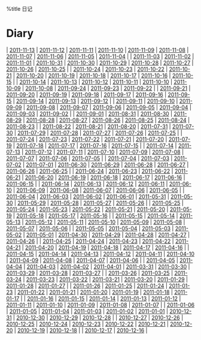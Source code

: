 %title 日记
= Diary =
| [[2011-11-13]] | [[2011-11-12]] | [[2011-11-11]] | [[2011-11-10]] | [[2011-11-09]] | [[2011-11-08]] | [[2011-11-07]] | [[2011-11-06]] | [[2011-11-05]] | [[2011-11-04]] |
| [[2011-11-03]] | [[2011-11-02]] | [[2011-11-01]] | [[2011-10-31]] | [[2011-10-30]] | [[2011-10-29]] | [[2011-10-28]] | [[2011-10-27]] | [[2011-10-26]] | [[2011-10-25]] |
| [[2011-10-24]] | [[2011-10-23]] | [[2011-10-22]] | [[2011-10-21]] | [[2011-10-20]] | [[2011-10-19]] | [[2011-10-18]] | [[2011-10-17]] | [[2011-10-16]] | [[2011-10-15]] |
| [[2011-10-14]] | [[2011-10-13]] | [[2011-10-12]] | [[2011-10-11]] | [[2011-10-10]] | [[2011-10-09]] | [[2011-10-08]] | [[2011-09-24]] | [[2011-09-23]] | [[2011-09-22]] |
| [[2011-09-21]] | [[2011-09-20]] | [[2011-09-19]] | [[2011-09-18]] | [[2011-09-17]] | [[2011-09-16]] | [[2011-09-15]] | [[2011-09-14]] | [[2011-09-13]] | [[2011-09-12]] |
| [[2011-09-11]] | [[2011-09-10]] | [[2011-09-09]] | [[2011-09-08]] | [[2011-09-07]] | [[2011-09-06]] | [[2011-09-05]] | [[2011-09-04]] | [[2011-09-03]] | [[2011-09-02]] |
| [[2011-09-01]] | [[2011-08-31]] | [[2011-08-30]] | [[2011-08-29]] | [[2011-08-28]] | [[2011-08-27]] | [[2011-08-26]] | [[2011-08-25]] | [[2011-08-24]] | [[2011-08-23]] |
| [[2011-08-22]] | [[2011-08-21]] | [[2011-08-20]] | [[2011-07-31]] | [[2011-07-30]] | [[2011-07-29]] | [[2011-07-28]] | [[2011-07-27]] | [[2011-07-26]] | [[2011-07-25]] |
| [[2011-07-24]] | [[2011-07-23]] | [[2011-07-22]] | [[2011-07-21]] | [[2011-07-20]] | [[2011-07-19]] | [[2011-07-18]] | [[2011-07-17]] | [[2011-07-16]] | [[2011-07-15]] |
| [[2011-07-14]] | [[2011-07-13]] | [[2011-07-12]] | [[2011-07-11]] | [[2011-07-10]] | [[2011-07-09]] | [[2011-07-08]] | [[2011-07-07]] | [[2011-07-06]] | [[2011-07-05]] |
| [[2011-07-04]] | [[2011-07-03]] | [[2011-07-02]] | [[2011-07-01]] | [[2011-06-30]] | [[2011-06-29]] | [[2011-06-28]] | [[2011-06-27]] | [[2011-06-26]] | [[2011-06-25]] |
| [[2011-06-24]] | [[2011-06-23]] | [[2011-06-22]] | [[2011-06-21]] | [[2011-06-20]] | [[2011-06-19]] | [[2011-06-18]] | [[2011-06-17]] | [[2011-06-16]] | [[2011-06-15]] |
| [[2011-06-14]] | [[2011-06-13]] | [[2011-06-12]] | [[2011-06-11]] | [[2011-06-10]] | [[2011-06-09]] | [[2011-06-08]] | [[2011-06-07]] | [[2011-06-06]] | [[2011-06-05]] |
| [[2011-06-04]] | [[2011-06-03]] | [[2011-06-02]] | [[2011-06-01]] | [[2011-05-31]] | [[2011-05-30]] | [[2011-05-29]] | [[2011-05-28]] | [[2011-05-27]] | [[2011-05-26]] |
| [[2011-05-25]] | [[2011-05-24]] | [[2011-05-23]] | [[2011-05-22]] | [[2011-05-21]] | [[2011-05-20]] | [[2011-05-19]] | [[2011-05-18]] | [[2011-05-17]] | [[2011-05-16]] |
| [[2011-05-15]] | [[2011-05-14]] | [[2011-05-13]] | [[2011-05-12]] | [[2011-05-11]] | [[2011-05-10]] | [[2011-05-09]] | [[2011-05-08]] | [[2011-05-07]] | [[2011-05-06]] |
| [[2011-05-05]] | [[2011-05-04]] | [[2011-05-03]] | [[2011-05-02]] | [[2011-05-01]] | [[2011-04-30]] | [[2011-04-29]] | [[2011-04-28]] | [[2011-04-27]] | [[2011-04-26]] |
| [[2011-04-25]] | [[2011-04-24]] | [[2011-04-23]] | [[2011-04-22]] | [[2011-04-21]] | [[2011-04-20]] | [[2011-04-19]] | [[2011-04-18]] | [[2011-04-17]] | [[2011-04-16]] |
| [[2011-04-15]] | [[2011-04-14]] | [[2011-04-13]] | [[2011-04-12]] | [[2011-04-11]] | [[2011-04-10]] | [[2011-04-09]] | [[2011-04-08]] | [[2011-04-07]] | [[2011-04-06]] |
| [[2011-04-05]] | [[2011-04-04]] | [[2011-04-03]] | [[2011-04-02]] | [[2011-04-01]] | [[2011-03-31]] | [[2011-03-30]] | [[2011-03-29]] | [[2011-03-28]] | [[2011-03-27]] |
| [[2011-03-26]] | [[2011-03-25]] | [[2011-03-24]] | [[2011-03-23]] | [[2011-03-22]] | [[2011-03-21]] | [[2011-03-20]] | [[2011-01-29]] | [[2011-01-28]] | [[2011-01-27]] |
| [[2011-01-26]] | [[2011-01-25]] | [[2011-01-24]] | [[2011-01-23]] | [[2011-01-22]] | [[2011-01-21]] | [[2011-01-20]] | [[2011-01-19]] | [[2011-01-18]] | [[2011-01-17]] |
| [[2011-01-16]] | [[2011-01-15]] | [[2011-01-14]] | [[2011-01-13]] | [[2011-01-12]] | [[2011-01-11]] | [[2011-01-10]] | [[2011-01-09]] | [[2011-01-08]] | [[2011-01-07]] |
| [[2011-01-06]] | [[2011-01-05]] | [[2011-01-04]] | [[2011-01-03]] | [[2011-01-02]] | [[2011-01-01]] | [[2010-12-31]] | [[2010-12-30]] | [[2010-12-29]] | [[2010-12-28]] |
| [[2010-12-27]] | [[2010-12-26]] | [[2010-12-25]] | [[2010-12-24]] | [[2010-12-23]] | [[2010-12-22]] | [[2010-12-21]] | [[2010-12-20]] | [[2010-12-19]] | [[2010-12-18]] |
| [[2010-12-17]] | [[2010-12-16]] |

<!-- Last modified:  2011-11-13 00:24:45 -->
